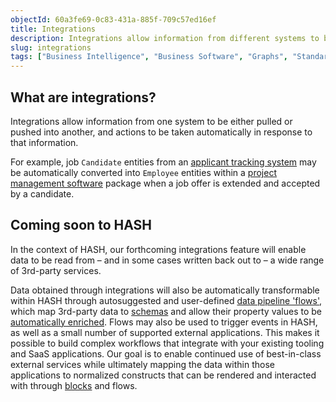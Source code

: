 ```yaml
---
objectId: 60a3fe69-0c83-431a-885f-709c57ed16ef
title: Integrations
description: Integrations allow information from different systems to be brought together, and actions coordinated across them.
slug: integrations
tags: ["Business Intelligence", "Business Software", "Graphs", "Standards"]
---
```


## What are integrations?

Integrations allow information from one system to be either pulled or pushed into another, and actions to be taken automatically in response to that information.

For example, job `Candidate` entities from an [applicant tracking system](https://hash.ai/glossary/applicant-tracking-system) may be automatically converted into `Employee` entities within a [project management software](https://hash.ai/glossary/project-management-software) package when a job offer is extended and accepted by a candidate.

## Coming soon to HASH

In the context of HASH, our forthcoming integrations feature will enable data to be read from – and in some cases written back out to – a wide range of 3rd-party services.

Data obtained through integrations will also be automatically transformable within HASH through autosuggested and user-defined [data pipeline 'flows'](https://hash.ai/glossary/data-pipelines), which map 3rd-party data to [schemas](https://hash.ai/glossary/schemas) and allow their property values to be [automatically enriched](https://hash.ai/glossary/values#automated-enrichment). Flows may also be used to trigger events in HASH, as well as a small number of supported external applications. This makes it possible to build complex workflows that integrate with your existing tooling and SaaS applications. Our goal is to enable continued use of best-in-class external services while ultimately mapping the data within those applications to normalized constructs that can be rendered and interacted with through [blocks](https://hash.ai/glossary/blocks) and flows.
